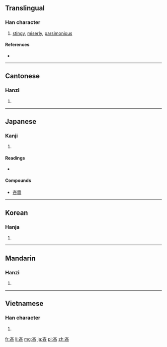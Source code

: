 ==Translingual==

===Han character===
{{Han char|rn=30|rad=口|as=04|sn=7|four=0060<sub>4</sub>|canj=卜大口 (YKR)|ids=⿱[[文]][[口]]}}

# [[stingy]], [[miserly]], [[parsimonious]]

====References====
* {{Han ref|kx=0177.130|dkj=03327|dj=0394.180|hdz=10594.040|uh=541D|ud=21533|bh=A75B|bd=42843}}

----

==Cantonese==

===Hanzi===
{{yue-hanzi|jyut=leon6|y=leun6}}

# {{defn|lang=yue|sort=口04}}

----

==Japanese==

===Kanji===
{{ja-kanji|grade=|rs=口04}}

# {{defn|lang=ja|sort=口04}}

====Readings====
* {{ja-readings|on=[[りん]] (rin)|kun=[[おしむ]] (oshimu)}}

====Compounds====
* [[吝嗇]]

----

==Korean==

===Hanja===
{{ko-hanja|hangeul=린|rv=rin|mr=rin|y=lin}}

# {{defn|lang=ko|sort=口04}}

----

==Mandarin==

===Hanzi===
{{cmn-hanzi|pin=[[lìn]] ([[lin4]])|wg=lin<sup>4</sup>}}

# {{defn|lang=cmn|sort=口04}}

----

==Vietnamese==

===Han character===
{{vi-hantu|lận|rs=口04}}

# {{defn|lang=vi|sort=口04}}

[[fr:吝]]
[[li:吝]]
[[mg:吝]]
[[ja:吝]]
[[pl:吝]]
[[zh:吝]]